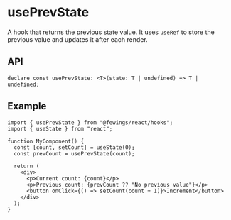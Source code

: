 # usePrevState

A hook that returns the previous state value. It uses `useRef` to store the previous value and updates it after each render.

## API

```tsx
declare const usePrevState: <T>(state: T | undefined) => T | undefined;
```

## Example

```tsx
import { usePrevState } from "@fewings/react/hooks";
import { useState } from "react";

function MyComponent() {
  const [count, setCount] = useState(0);
  const prevCount = usePrevState(count);

  return (
    <div>
      <p>Current count: {count}</p>
      <p>Previous count: {prevCount ?? "No previous value"}</p>
      <button onClick={() => setCount(count + 1)}>Increment</button>
    </div>
  );
}
```
